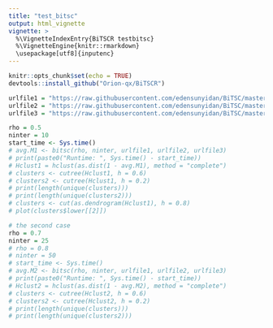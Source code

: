 ```yaml
---
title: "test_bitsc"
output: html_vignette
vignette: >
  %\VignetteIndexEntry{BiTSCR testbitsc}
  %\VignetteEngine{knitr::rmarkdown}
  \usepackage[utf8]{inputenc}
---
```


```r
knitr::opts_chunk$set(echo = TRUE)
devtools::install_github("Orion-qx/BiTSCR")
```

```r
urlfile1 = "https://raw.githubusercontent.com/edensunyidan/BiTSC/master/data/node_covariate_one.csv"
urlfile2 = "https://raw.githubusercontent.com/edensunyidan/BiTSC/master/data/node_covariate_two.csv"
urlfile3 = "https://raw.githubusercontent.com/edensunyidan/BiTSC/master/data/edge_one_two.csv"

```

```r
rho = 0.5
ninter = 10
start_time <- Sys.time()
# avg.M1 <- bitsc(rho, ninter, urlfile1, urlfile2, urlfile3)
# print(paste0("Runtime: ", Sys.time() - start_time))
# Hclust1 = hclust(as.dist(1 - avg.M1), method = "complete")
# clusters <- cutree(Hclust1, h = 0.6)
# clusters2 <- cutree(Hclust1, h = 0.2)
# print(length(unique(clusters)))
# print(length(unique(clusters2)))
# clusters <- cut(as.dendrogram(Hclust1), h = 0.8)
# plot(clusters$lower[[2]])
```

```r
# the second case
rho = 0.7
ninter = 25
# rho = 0.8
# ninter = 50
# start_time <- Sys.time()
# avg.M2 <- bitsc(rho, ninter, urlfile1, urlfile2, urlfile3)
# print(paste0("Runtime: ", Sys.time() - start_time))
# Hclust2 = hclust(as.dist(1 - avg.M2), method = "complete")
# clusters <- cutree(Hclust2, h = 0.6)
# clusters2 <- cutree(Hclust2, h = 0.2)
# print(length(unique(clusters)))
# print(length(unique(clusters2)))
```
